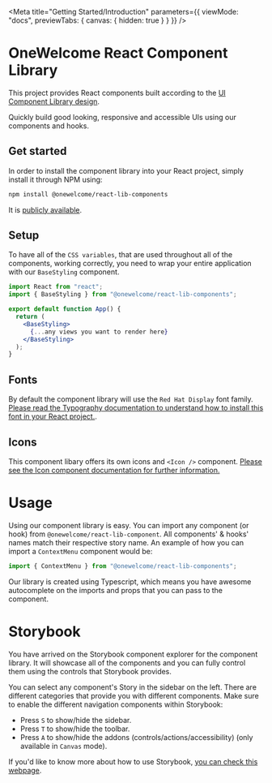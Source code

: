 
<Meta
  title="Getting Started/Introduction"
  parameters={{
    viewMode: "docs",
    previewTabs: {
      canvas: { hidden: true }
    }
  }}
/>

# OneWelcome React Component Library

This project provides React components built according to the [UI Component Library design](https://xd.adobe.com/view/1f7161d7-5ade-4e54-bb3d-6e4aa3a1d1a0-4a22/grid/).

Quickly build good looking, responsive and accessible UIs using our components and hooks.

## Get started

In order to install the component library into your React project, simply install it through NPM using:

```bash
npm install @onewelcome/react-lib-components
```

It is [publicly available](https://www.npmjs.com/package/@onewelcome/react-lib-components).

## Setup

To have all of the `CSS variables`, that are used throughout all of the components, working correctly, you need to wrap your entire application with our `BaseStyling` component.

```jsx
import React from "react";
import { BaseStyling } from "@onewelcome/react-lib-components";

export default function App() {
  return (
    <BaseStyling>
      {...any views you want to render here}
    </BaseStyling>
  );
}
```

## Fonts

By default the component library will use the `Red Hat Display` font family. [Please read the Typography documentation to understand how to install this font in your React project.](/docs/stories-ui-typography--typography).

## Icons

This component libary offers its own icons and `<Icon />` component. [Please see the Icon component documentation for further information.](/docs/stories-ui-icon--icon)

# Usage

Using our component library is easy. You can import any component (or hook) from `@onewelcome/react-lib-component`. All components' & hooks' names match their respective story name. An example of how you can import a `ContextMenu` component would be:

```jsx
import { ContextMenu } from "@onewelcome/react-lib-components";
```

Our library is created using Typescript, which means you have awesome autocomplete on the imports and props that you can pass to the component.

# Storybook

You have arrived on the Storybook component explorer for the component library. It will showcase all of the components and you can fully control them using the controls that Storybook provides.

You can select any component's Story in the sidebar on the left. There are different categories that provide you with different components.
Make sure to enable the different navigation components within Storybook:

- Press `S` to show/hide the sidebar.
- Press `T` to show/hide the toolbar.
- Press `A` to show/hide the addons (controls/actions/accessibility) (only available in `Canvas` mode).

If you'd like to know more about how to use Storybook, [you can check this webpage](https://storybook.js.org/docs/react/get-started/browse-stories).
